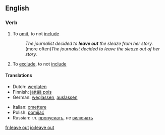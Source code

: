 ==English==

===Verb===
{{en-verb|leaves out|leaving out|left out|left out}}

# To [[omit]], to not [[include]]
#:''The journalist decided to '''leave out''' the sleaze from her story.''
#:(more often)''The journalist decided to leave the sleaze out of her story.''
# To [[exclude]], to not [[include]]

====Translations====
{{trans-top|To leave out or exclude}}
* Dutch: [[weglaten]]
* Finnish: [[jättää pois]]
* German: [[weglassen]], [[auslassen]]
{{trans-mid}}
* Italian: [[omettere]]
* Polish: [[pomijać]]
* Russian: гл. [[пропускать]], не [[включать]]
{{trans-bottom}}

[[fr:leave out]]
[[io:leave out]]